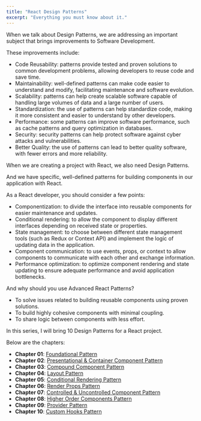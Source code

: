 ```yaml
---
title: "React Design Patterns"
excerpt: "Everything you must know about it."
---
```


When we talk about Design Patterns, we are addressing an important subject that brings improvements to Software Development.

These improvements include:

- Code Reusability: patterns provide tested and proven solutions to common development problems, allowing developers to reuse code and save time.
- Maintainability: well-defined patterns can make code easier to understand and modify, facilitating maintenance and software evolution.
- Scalability: patterns can help create scalable software capable of handling large volumes of data and a large number of users.
- Standardization: the use of patterns can help standardize code, making it more consistent and easier to understand by other developers.
- Performance: some patterns can improve software performance, such as cache patterns and query optimization in databases.
- Security: security patterns can help protect software against cyber attacks and vulnerabilities.
- Better Quality: the use of patterns can lead to better quality software, with fewer errors and more reliability.

When we are creating a project with React, we also need Design Patterns.

And we have specific, well-defined patterns for building components in our application with React.

As a React developer, you should consider a few points:

- Componentization: to divide the interface into reusable components for easier maintenance and updates.
- Conditional rendering: to allow the component to display different interfaces depending on received state or properties.
- State management: to choose between different state management tools (such as Redux or Context API) and implement the logic of updating data in the application.
- Component communication: to use events, props, or context to allow components to communicate with each other and exchange information.
- Performance optimization: to optimize component rendering and state updating to ensure adequate performance and avoid application bottlenecks.

And why should you use Advanced React Patterns?

- To solve issues related to building reusable components using proven solutions.
- To build highly cohesive components with minimal coupling.
- To share logic between components with less effort.

In this series, I will bring 10 Design Patterns for a React project.

Below are the chapters:

- **Chapter 01**: [Foundational Pattern](/articles/)
- **Chapter 02**: [Presentational & Container Component Pattern](/articles/)
- **Chapter 03**: [Compound Component Pattern](/articles/)
- **Chapter 04**: [Layout Pattern](/articles/)
- **Chapter 05**: [Conditional Rendering Pattern](/articles/)
- **Chapter 06**: [Render Props Pattern](/articles/)
- **Chapter 07**: [Controlled & Uncontrolled Component Pattern](/articles/)
- **Chapter 08**: [Higher Order Components Pattern](/articles/)
- **Chapter 09**: [Provider Pattern](/articles/)
- **Chapter 10**: [Custom Hooks Pattern](/articles/)

